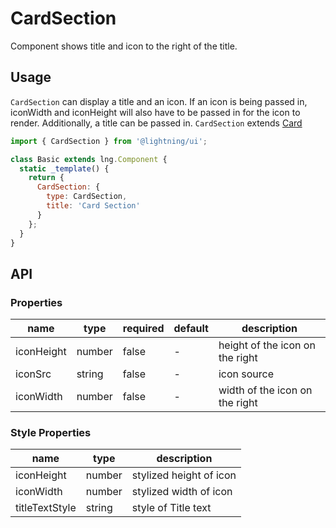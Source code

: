 
# CardSection

Component shows title and icon to the right of the title.

## Usage

`CardSection` can display a title and an icon. If an icon is being passed in, iconWidth and iconHeight will also have to be passed in for the icon to render. Additionally, a title can be passed in.
`CardSection` extends [Card](?path=/docs/patterns-card--base)

```js
import { CardSection } from '@lightning/ui';

class Basic extends lng.Component {
  static _template() {
    return {
      CardSection: {
        type: CardSection,
        title: 'Card Section'
      }
    };
  }
}
```

<Canvas>
  <Story id="patterns-cardsection--section" />
</Canvas>

## API

### Properties

| name       | type   | required | default | description                     |
| ---------- | ------ | -------- | ------- | ------------------------------- |
| iconHeight | number | false    | -       | height of the icon on the right |
| iconSrc    | string | false    | -       | icon source                     |
| iconWidth  | number | false    | -       | width of the icon on the right  |

### Style Properties

| name           | type   | description             |
| -------------- | ------ | ----------------------- |
| iconHeight     | number | stylized height of icon |
| iconWidth      | number | stylized width of icon  |
| titleTextStyle | string | style of Title text     |
